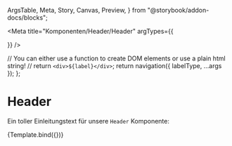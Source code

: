   ArgsTable,
  Meta,
  Story,
  Canvas,
  Preview,
} from "@storybook/addon-docs/blocks";



<Meta
  title="Komponenten/Header/Header"
  argTypes={{
    
  }}
/>

  // You can either use a function to create DOM elements or use a plain html string!
  // return `<div>${label}</div>`;
  return navigation({ labelType, ...args });
};

# Header

Ein toller Einleitungstext für unsere `Header` Komponente:

<Preview withToolbar>
  <Story
    name="Default"
    args= { JsonData }
  >
    {Template.bind({})}
  </Story>
</Preview>

<ArgsTable story="Default" />
